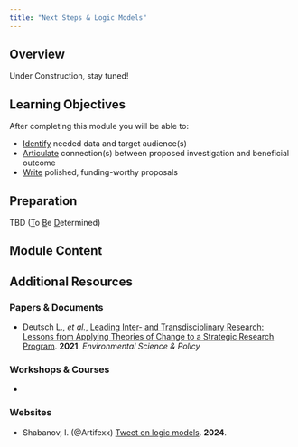 ```yaml
---
title: "Next Steps & Logic Models"
---
```


## Overview

Under Construction, stay tuned!

## Learning Objectives

After completing this module you will be able to: 

- <u>Identify</u> needed data and target audience(s)
- <u>Articulate</u> connection(s) between proposed investigation and beneficial outcome
- <u>Write</u> polished, funding-worthy proposals

## Preparation

TBD (<u>T</u>o <u>B</u>e <u>D</u>etermined)

## Module Content



## Additional Resources

### Papers & Documents

- Deutsch L., _et al._, [Leading Inter- and Transdisciplinary Research: Lessons from Applying Theories of Change to a Strategic Research Program](https://www.sciencedirect.com/science/article/pii/S146290112100054X?via%3Dihub). **2021**. _Environmental Science & Policy_

### Workshops & Courses

- 

### Websites

- Shabanov, I. (\@Artifexx) [Tweet on logic models](https://x.com/artifexx/status/1798936726788051403?s=51&t=TCar5jaRTW3NNuD_rXT8Pg). **2024**.
